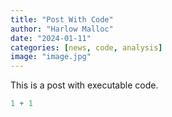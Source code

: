```yaml
---
title: "Post With Code"
author: "Harlow Malloc"
date: "2024-01-11"
categories: [news, code, analysis]
image: "image.jpg"
---
```


This is a post with executable code.

```r
1 + 1
```
